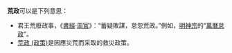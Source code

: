 '''荒政'''可以是下列意思：

* 君王荒廢政事，《[[書經|書經]]·[[周官|周官]]》：“蓄疑敗謀，怠忽荒政。”例如，[[明神宗|明神宗]]的“[[萬曆怠政|萬曆怠政]]”。
* [[荒政_(政策)|荒政 (政策)]]是因應災荒而采取的救災政策。

{{disambig|CAT=二字消歧義}}